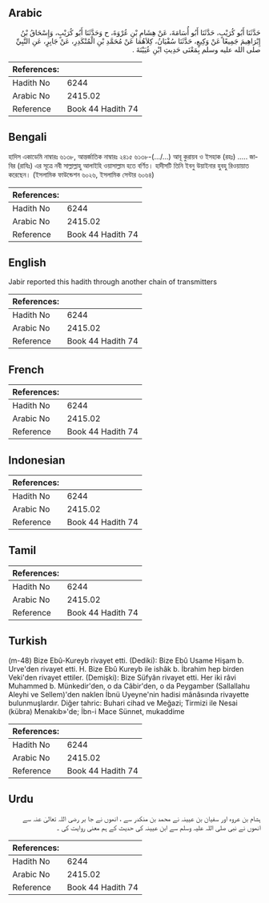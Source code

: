 ## Arabic


<div dir="rtl" lang="ar" style={{fontSize:'larger',backgroundColor:'#f8f9fa',padding:20}}>
حَدَّثَنَا أَبُو كُرَيْبٍ، حَدَّثَنَا أَبُو أُسَامَةَ، عَنْ هِشَامِ بْنِ عُرْوَةَ، ح وَحَدَّثَنَا أَبُو كُرَيْبٍ، وَإِسْحَاقُ بْنُ إِبْرَاهِيمَ جَمِيعًا عَنْ وَكِيعٍ، حَدَّثَنَا سُفْيَانُ، كِلاَهُمَا عَنْ مُحَمَّدِ بْنِ الْمُنْكَدِرِ، عَنْ جَابِرٍ، عَنِ النَّبِيِّ صلى الله عليه وسلم بِمَعْنَى حَدِيثِ ابْنِ عُيَيْنَةَ ‏.‏
</div>
<div style={{backgroundColor:'#f8f9fa',padding:20, marginBottom: 10}}><table> <thead> <tr> <th>References:</th> <th></th> </tr> </thead> <tbody><tr><td>Hadith No</td><td>6244</td></tr><tr><td>Arabic No</td><td>2415.02</td></tr><tr><td>Reference</td><td>Book 44 Hadith 74</td></tr></tbody></table></div>

## Bengali


<div dir="ltr" lang="bn" style={{fontSize:'larger',backgroundColor:'#f8f9fa',padding:20}}>
হাদিস একাডেমি নাম্বারঃ ৬১৩৮, আন্তর্জাতিক নাম্বারঃ ২৪১৫ ৬১৩৮-(.../...) আবূ কুরায়ব ও ইসহাক (রহঃ) ..... জাবির (রাযিঃ) এর সূত্রে নবী সাল্লাল্লাহু আলাইহি ওয়াসাল্লাম হতে বর্ণিত। হাদীসটি তিনি ইবনু উয়াইনার হুবহু রিওয়ায়াত করেছেন। (ইসলামিক ফাউন্ডেশন ৬০২৬, ইসলামিক সেন্টার ৬০৬৪)
</div>
<div style={{backgroundColor:'#f8f9fa',padding:20, marginBottom: 10}}><table> <thead> <tr> <th>References:</th> <th></th> </tr> </thead> <tbody><tr><td>Hadith No</td><td>6244</td></tr><tr><td>Arabic No</td><td>2415.02</td></tr><tr><td>Reference</td><td>Book 44 Hadith 74</td></tr></tbody></table></div>

## English


<div dir="ltr" lang="en" style={{fontSize:'larger',backgroundColor:'#f8f9fa',padding:20}}>
Jabir reported this hadith through another chain of transmitters
</div>
<div style={{backgroundColor:'#f8f9fa',padding:20, marginBottom: 10}}><table> <thead> <tr> <th>References:</th> <th></th> </tr> </thead> <tbody><tr><td>Hadith No</td><td>6244</td></tr><tr><td>Arabic No</td><td>2415.02</td></tr><tr><td>Reference</td><td>Book 44 Hadith 74</td></tr></tbody></table></div>

## French


<div dir="ltr" lang="fr" style={{fontSize:'larger',backgroundColor:'#f8f9fa',padding:20}}>

</div>
<div style={{backgroundColor:'#f8f9fa',padding:20, marginBottom: 10}}><table> <thead> <tr> <th>References:</th> <th></th> </tr> </thead> <tbody><tr><td>Hadith No</td><td>6244</td></tr><tr><td>Arabic No</td><td>2415.02</td></tr><tr><td>Reference</td><td>Book 44 Hadith 74</td></tr></tbody></table></div>

## Indonesian


<div dir="ltr" lang="id" style={{fontSize:'larger',backgroundColor:'#f8f9fa',padding:20}}>

</div>
<div style={{backgroundColor:'#f8f9fa',padding:20, marginBottom: 10}}><table> <thead> <tr> <th>References:</th> <th></th> </tr> </thead> <tbody><tr><td>Hadith No</td><td>6244</td></tr><tr><td>Arabic No</td><td>2415.02</td></tr><tr><td>Reference</td><td>Book 44 Hadith 74</td></tr></tbody></table></div>

## Tamil


<div dir="ltr" lang="ta" style={{fontSize:'larger',backgroundColor:'#f8f9fa',padding:20}}>

</div>
<div style={{backgroundColor:'#f8f9fa',padding:20, marginBottom: 10}}><table> <thead> <tr> <th>References:</th> <th></th> </tr> </thead> <tbody><tr><td>Hadith No</td><td>6244</td></tr><tr><td>Arabic No</td><td>2415.02</td></tr><tr><td>Reference</td><td>Book 44 Hadith 74</td></tr></tbody></table></div>

## Turkish


<div dir="ltr" lang="tr" style={{fontSize:'larger',backgroundColor:'#f8f9fa',padding:20}}>
(m-48) Bize Ebû-Kureyb rivayet etti. (Dediki): Bize Ebû Usame Hişam b. Urve'den rivayet etti. H. Bize Ebû Kureyb ile ishâk b. İbrahim hep birden Veki'den rivayet ettiler. (Demişki): Bize Süfyân rivayet etti. Her iki râvi Muhammed b. Münkedir'den, o da Câbir'den, o da Peygamber (Sallallahu Aleyhi ve Sellem)'den naklen İbnü Uyeyne'nin hadisi mânâsında rivayette bulunmuşlardır. Diğer tahric: Buhari cihad ve Meğazi; Tirmizi ile Nesai (kübra) Menakıb»'de; İbn-i Mace Sünnet, mukaddime
</div>
<div style={{backgroundColor:'#f8f9fa',padding:20, marginBottom: 10}}><table> <thead> <tr> <th>References:</th> <th></th> </tr> </thead> <tbody><tr><td>Hadith No</td><td>6244</td></tr><tr><td>Arabic No</td><td>2415.02</td></tr><tr><td>Reference</td><td>Book 44 Hadith 74</td></tr></tbody></table></div>

## Urdu


<div dir="rtl" lang="ur" style={{fontSize:'larger',backgroundColor:'#f8f9fa',padding:20}}>
ہشام بن عروہ اور سفیان بن عیینہ نے محمد بن منکدر سے ، انھوں نے جا بر رضی اللہ تعالیٰ عنہ سے انھوں نے نبی صلی اللہ علیہ وسلم سے ابن عیینہ کی حدیث کے ہم معنی روایت کی ۔
</div>
<div style={{backgroundColor:'#f8f9fa',padding:20, marginBottom: 10}}><table> <thead> <tr> <th>References:</th> <th></th> </tr> </thead> <tbody><tr><td>Hadith No</td><td>6244</td></tr><tr><td>Arabic No</td><td>2415.02</td></tr><tr><td>Reference</td><td>Book 44 Hadith 74</td></tr></tbody></table></div>